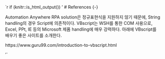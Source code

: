 `r if (knitr::is_html_output()) '
# References {-}

Automation Anywhere RPA solution은 정규표현식을 지원하지 않기 때문에, String handling의 경우 Script에 의존적이다. 
VBscript는 WSH를 통한 COM 사용으로,  Excel, PPt, IE 등의 Microsoft 제품 handling에 매우 강력하다. 
아래에 VBscript를 배우기 좋은 사이트를 소개한다. 

https://www.guru99.com/introduction-to-vbscript.html

'`
